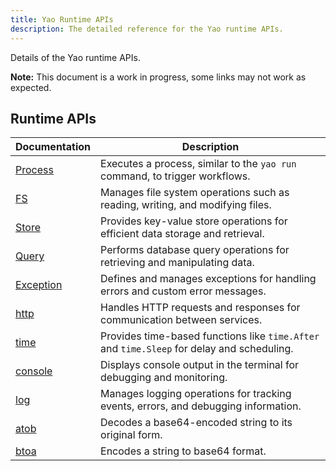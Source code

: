 ```yaml
---
title: Yao Runtime APIs
description: The detailed reference for the Yao runtime APIs.
---
```


Details of the Yao runtime APIs.

**Note:** This document is a work in progress, some links may not work as expected.

## Runtime APIs

| Documentation                      | Description                                                                                |
| ---------------------------------- | ------------------------------------------------------------------------------------------ |
| [Process](yao-runtime/process)     | Executes a process, similar to the `yao run` command, to trigger workflows.                |
| [FS](yao-runtime/filesystem)       | Manages file system operations such as reading, writing, and modifying files.              |
| [Store](yao-runtime/store)         | Provides key-value store operations for efficient data storage and retrieval.              |
| [Query](yao-runtime/query)         | Performs database query operations for retrieving and manipulating data.                   |
| [Exception](yao-runtime/exception) | Defines and manages exceptions for handling errors and custom error messages.              |
| [http](yao-runtime/http)           | Handles HTTP requests and responses for communication between services.                    |
| [time](yao-runtime/time)           | Provides time-based functions like `time.After` and `time.Sleep` for delay and scheduling. |
| [console](yao-runtime/console)     | Displays console output in the terminal for debugging and monitoring.                      |
| [log](yao-runtime/log)             | Manages logging operations for tracking events, errors, and debugging information.         |
| [atob](yao-runtime/atob)           | Decodes a base64-encoded string to its original form.                                      |
| [btoa](yao-runtime/btoa)           | Encodes a string to base64 format.                                                         |
